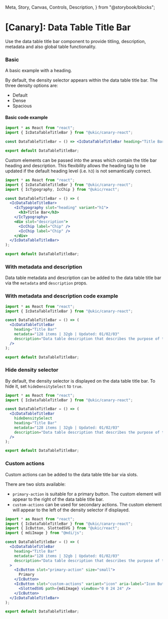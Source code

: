   Meta,
  Story,
  Canvas,
  Controls,
  Description,
} from "@storybook/blocks";



<Meta of={IcDataTableTitleBarStories} />

# \[Canary]: Data Table Title Bar

Use the data table title bar component to provide titling, description, metadata and also global table functionality.

### Basic

A basic example with a heading.

By default, the density selector appears within the data table title bar. The three density options are:

* Default
* Dense
* Spacious

<Canvas>
  <Story of={IcDataTableTitleBarStories.Basic} />
</Canvas>

#### Basic code example

```jsx
import * as React from "react";
import { IcDataTableTitleBar } from "@ukic/canary-react";

const DataTableTitleBar = () => <IcDataTableTitleBar heading="Title Bar" />;

export default DataTableTitleBar;
```

Custom elements can be passed into the areas which contain the title bar heading and description. This flexibility allows the heading tag to be updated if the default heading level (i.e. `h3`) is not semantically correct.

<Canvas>
  <Story of={IcDataTableTitleBarStories.Slots} />
</Canvas>

```jsx
import * as React from "react";
import { IcDataTableTitleBar } from "@ukic/canary-react";
import { IcTypography, IcChip } from "@ukic/react";

const DataTableTitleBar = () => (
  <IcDataTableTitleBar>
    <IcTypography slot="heading" variant="h1">
      <h3>Title Bar</h3>
    </IcTypography>
    <div slot="description">
      <IcChip label="Chip" />
      <IcChip label="Chip" />
    </div>
  </IcDataTableTitleBar>
);

export default DataTableTitleBar;
```

### With metadata and description

Data table metadata and description can be added to the data table title bar via the `metadata` and `description` props.

<Canvas>
  <Story of={IcDataTableTitleBarStories.WithMetadataAndDescription} />
</Canvas>

### With metadata and description code example

```jsx
import * as React from "react";
import { IcDataTableTitleBar } from "@ukic/canary-react";

const DataTableTitleBar = () => (
  <IcDataTableTitleBar
    heading="Title Bar"
    metadata="128 items | 32gb | Updated: 01/02/03"
    description="Data table description that describes the purpose of the table."
  />
);

export default DataTableTitleBar;
```

### Hide density selector

By default, the density selector is displayed on the data table title bar. To hide it, set `hideDensitySelect` to `true`.

<Canvas>
  <Story of={IcDataTableTitleBarStories.HideDensitySelector} />
</Canvas>

```jsx
import * as React from "react";
import { IcDataTableTitleBar } from "@ukic/canary-react";

const DataTableTitleBar = () => (
  <IcDataTableTitleBar
    hideDensitySelect
    heading="Title Bar"
    metadata="128 items | 32gb | Updated: 01/02/03"
    description="Data table description that describes the purpose of the table."
  />
);

export default DataTableTitleBar;
```

### Custom actions

Custom actions can be added to the data table title bar via slots.

There are two slots available:

* `primary-action` is suitable for a primary button. The custom element will appear to the right of the data table title bar.
* `custom-actions` can be used for secondary actions. The custom element will appear to the left of the density selector if displayed.

<Canvas>
  <Story of={IcDataTableTitleBarStories.CustomActions} />
</Canvas>

```jsx
import * as React from "react";
import { IcDataTableTitleBar } from "@ukic/canary-react";
import { IcButton, SlottedSVG } from "@ukic/react";
import { mdiImage } from "@mdi/js";

const DataTableTitleBar = () => (
  <IcDataTableTitleBar
    heading="Title Bar"
    metadata="128 items | 32gb | Updated: 01/02/03"
    description="Data table description that describes the purpose of the table."
  >
    <IcButton slot="primary-action" size="small">
      Primary
    </IcButton>
    <IcButton slot="custom-actions" variant="icon" aria-label="Icon Button">
      <SlottedSVG path={mdiImage} viewBox="0 0 24 24" />
    </IcButton>
  </IcDataTableTitleBar>
);

export default DataTableTitleBar;
```
